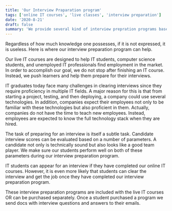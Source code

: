 ```yaml
---
title: 'Our Interview Praparation program'
tags: ['online IT courses', 'live classes', 'interview preparation']
date: '2020-8-21'
draft: false
summary: 'We provide several kind of interview prepration programs based on different technologies and frameworks.'
---
```


Regardless of how much knowledge one possesses, if it is not expressed, it is useless. Here is where our interview preparation program can help.

Our live IT courses are designed to help IT students, computer science students, and unemployed IT professionals find employment in the market. In order to accomplish our goal, we do not stop after finishing an IT course. Instead, we push learners and help them prepare for their interviews.

IT graduates today face many challenges in clearing interviews since they require proficiency in multiple IT fields. A major reason for this is that from starting a project, testing, and then deploying, a company could use several technologies. In addition, companies expect their employees not only to be familiar with these technologies but also proficient in them. Actually, companies do not have the time to teach new employees. Instead, employees are expected to know the full technology stack when they are hired.

The task of preparing for an interview is itself a subtle task. Candidate interview scores can be evaluated based on a number of parameters. A candidate not only is technically sound but also looks like a good team player. We make sure our students perform well on both of these parameters during our interview preparation program.

IT students can appear for an interview if they have completed our online IT courses. However, it is even more likely that students can clear the interview and get the job once they have completed our interview preparation program.

These interview preparation programs are included with the live IT courses OR can be purchased separately. Once a student purchased a program we send docs with interview questions and answers to their emails.

